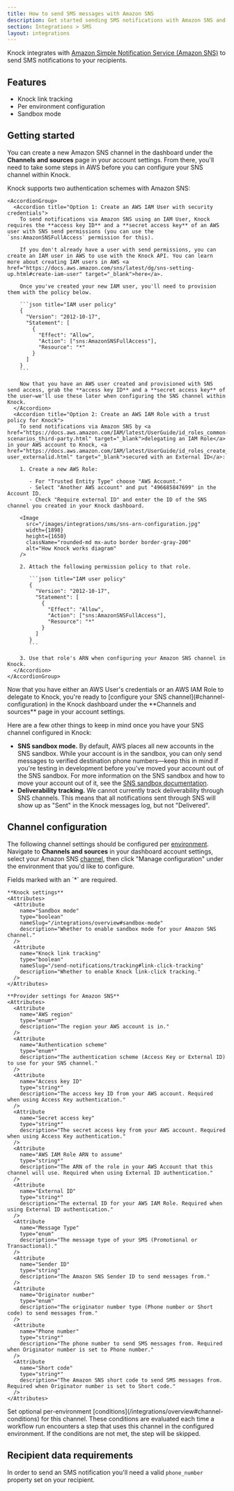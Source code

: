 ```yaml
---
title: How to send SMS messages with Amazon SNS
description: Get started sending SMS notifications with Amazon SNS and Knock.
section: Integrations > SMS
layout: integrations
---
```


Knock integrates with <a href="https://aws.amazon.com/sns/" target="_blank">Amazon Simple Notification Service (Amazon SNS)</a> to send SMS notifications to your recipients.

## Features

- Knock link tracking
- Per environment configuration
- Sandbox mode

## Getting started

You can create a new Amazon SNS channel in the dashboard under the **Channels and sources** page in your account settings. From there, you'll need to take some steps in AWS before you can configure your SNS channel within Knock.

<Steps titleSize="h3">
  <Step title="Choose an AWS Authentication Scheme">
    Knock supports two authentication schemes with Amazon SNS:
    
    <AccordionGroup>
      <Accordion title="Option 1: Create an AWS IAM User with security credentials">
        To send notifications via Amazon SNS using an IAM User, Knock requires the **access key ID** and a **secret access key** of an AWS user with SNS send permissions (you can use the `sns:AmazonSNSFullAccess` permission for this).

        If you don't already have a user with send permissions, you can create an IAM user in AWS to use with the Knock API. You can learn more about creating IAM users in AWS <a href="https://docs.aws.amazon.com/sns/latest/dg/sns-setting-up.html#create-iam-user" target="_blank">here</a>.

        Once you've created your new IAM user, you'll need to provision them with the policy below.

        ```json title="IAM user policy"
        {
          "Version": "2012-10-17",
          "Statement": [
            {
              "Effect": "Allow",
              "Action": ["sns:AmazonSNSFullAccess"],
              "Resource": "*"
            }
          ]
        }
        ```

        Now that you have an AWS user created and provisioned with SNS send access, grab the **access key ID** and a **secret access key** of the user—we'll use these later when configuring the SNS channel within Knock.
      </Accordion>
      <Accordion title="Option 2: Create an AWS IAM Role with a trust policy for Knock">
        To send notifications via Amazon SNS by <a href="https://docs.aws.amazon.com/IAM/latest/UserGuide/id_roles_common-scenarios_third-party.html" target="_blank">delegating an IAM Role</a> in your AWS account to Knock, <a href="https://docs.aws.amazon.com/IAM/latest/UserGuide/id_roles_create_for-user_externalid.html" target="_blank">secured with an External ID</a>:

        1. Create a new AWS Role:

           - For "Trusted Entity Type" choose "AWS Account."
           - Select "Another AWS account" and put "496685847699" in the Account ID.
           - Check "Require external ID" and enter the ID of the SNS channel you created in your Knock dashboard.

        <Image
          src="/images/integrations/sms/sns-arn-configuration.jpg"
          width={1898}
          height={1650}
          className="rounded-md mx-auto border border-gray-200"
          alt="How Knock works diagram"
        />

        2. Attach the following permission policy to that role.

           ```json title="IAM user policy"
           {
             "Version": "2012-10-17",
             "Statement": [
               {
                 "Effect": "Allow",
                 "Action": ["sns:AmazonSNSFullAccess"],
                 "Resource": "*"
               }
             ]
           }
           ```

        3. Use that role's ARN when configuring your Amazon SNS channel in Knock.
      </Accordion>
    </AccordionGroup>

  </Step>
  <Step title="Configuring SNS in Knock">
    Now that you have either an AWS User's credentials or an AWS IAM Role to delegate to Knock, you're ready to [configure your SNS channel](#channel-configuration) in the Knock dashboard under the **Channels and sources** page in your account settings.
  </Step>
</Steps>

Here are a few other things to keep in mind once you have your SNS channel configured in Knock:

- **SNS sandbox mode.** By default, AWS places all new accounts in the SNS sandbox. While your account is in the sandbox, you can only send messages to verified destination phone numbers—keep this in mind if you're testing in development before you've moved your account out of the SNS sandbox. For more information on the SNS sandbox and how to move your account out of it, see the <a href="https://docs.aws.amazon.com/sns/latest/dg/sns-sms-sandbox-moving-to-production.html" target="_blank">SNS sandbox documentation</a>.
- **Deliverability tracking.** We cannot currently track deliverability through SNS channels. This means that all notifications sent through SNS will show up as "Sent" in the Knock messages log, but not "Delivered".

## Channel configuration

The following channel settings should be configured per [environment](/concepts/environments). Navigate to **Channels and sources** in your dashboard account settings, select your Amazon SNS [channel](/concepts/channels), then click "Manage configuration" under the environment that you'd like to configure.

<AccordionGroup>
  <Accordion title="Settings">
    Fields marked with an `*` are required.
    
    **Knock settings**
    <Attributes>
      <Attribute
        name="Sandbox mode"
        type="boolean"
        nameSlug="/integrations/overview#sandbox-mode"
        description="Whether to enable sandbox mode for your Amazon SNS channel."
      />
      <Attribute
        name="Knock link tracking"
        type="boolean"
        nameSlug="/send-notifications/tracking#link-click-tracking"
        description="Whether to enable Knock link-click tracking."
      />
    </Attributes>

    **Provider settings for Amazon SNS**
    <Attributes>
      <Attribute
        name="AWS region"
        type="enum*"
        description="The region your AWS account is in."
      />
      <Attribute
        name="Authentication scheme"
        type="enum*"
        description="The authentication scheme (Access Key or External ID) to use for your SNS channel."
      />
      <Attribute
        name="Access key ID"
        type="string*"
        description="The access key ID from your AWS account. Required when using Access Key authentication."
      />
      <Attribute
        name="Secret access key"
        type="string*"
        description="The secret access key from your AWS account. Required when using Access Key authentication."
      />
      <Attribute
        name="AWS IAM Role ARN to assume"
        type="string*"
        description="The ARN of the role in your AWS Account that this channel will use. Required when using External ID authentication."
      />
      <Attribute
        name="External ID"
        type="string*"
        description="The external ID for your AWS IAM Role. Required when using External ID authentication."
      />
      <Attribute
        name="Message Type"
        type="enum"
        description="The message type of your SMS (Promotional or Transactional)."
      />
      <Attribute
        name="Sender ID"
        type="string"
        description="The Amazon SNS Sender ID to send messages from."
      />
      <Attribute
        name="Originator number"
        type="enum"
        description="The originator number type (Phone number or Short code) to send messages from."
      />
      <Attribute
        name="Phone number"
        type="string*"
        description="The phone number to send SMS messages from. Required when Originator number is set to Phone number."
      />
      <Attribute
        name="Short code"
        type="string*"
        description="The Amazon SNS short code to send SMS messages from. Required when Originator number is set to Short code."
      />
    </Attributes>

  </Accordion>
  <Accordion title="Conditions">
    Set optional per-environment [conditions](/integrations/overview#channel-conditions) for this channel. These conditions are evaluated each time a workflow run encounters a step that uses this channel in the configured environment. If the conditions are not met, the step will be skipped.
  </Accordion>
</AccordionGroup>

## Recipient data requirements

In order to send an SMS notification you'll need a valid `phone_number` property set on your recipient.
